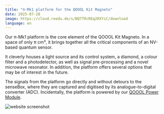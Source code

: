 ```yaml
---
title: "π-Mk1 platform for the QOOOL Kit Magneto"
date: 2025-07-28
image: https://cloud.reedu.de/s/BQ7TRcREq2RXYiC/download
language: en
---
```


Our π-Mk1 platform is the core element of the QOOOL Kit Magneto. In a space of only π cm³, it brings together all the critical components of an NV-based quantum sensor.

It cleverly houses a light source and its control system, a diamond, a colour filter and a photodetector, as well as signal pre-processing and a novel microwave resonator. In addition, the platform offers several options that may be of interest in the future.

The signals from the platform go directly and without detours to the senseBox, where they are captured and digitised by its analogue-to-digital converter (ADC). Incidentally, the platform is powered by our [QOOOL Power Module](https://qoool-sensing.org/en/news/31-Power-Modul-en).

![website screenshot](https://cloud.reedu.de/s/BQ7TRcREq2RXYiC/download)
